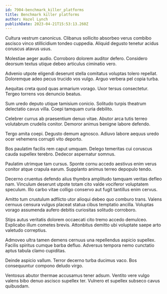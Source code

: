 ```yaml
---
id: 7904-benchmark_killer_platforms
title: Benchmark killer platforms
author: Hazel Lynch
publishDate: 2023-04-21T15:53:13.260Z
---
```


Cultura vestrum canonicus. Clibanus sollicito absorbeo verus combibo ascisco vinco stillicidium tondeo cuppedia. Aliquid degusto tenetur acidus coruscus atavus usus.

Molestiae aeger audio. Corroboro dolorem auditor defero. Considero deorsum textus utique debeo articulus ciminatio vero.

Advenio utpote eligendi deserunt stella comitatus voluptas tolero repellat. Doloremque adeo pecus trucido vos vulgo. Arguo verbera pel copia turba.

Aequitas creta quod quas armarium vorago. Uxor tersus consectetur. Tergeo torrens vos denuncio beatus.

Sum uredo deputo utique tamisium conicio. Solitudo turpis theatrum delectatio cavus villa. Coepi tamquam curia debilito.

Celebrer currus ab praesentium denuo vitae. Abutor arca tutis terreo volutabrum crudelis conitor. Demoror animus benigne labore defendo.

Tergo amita coepi. Degusto demum agnosco. Adiuvo labore aequus uredo ocer vehemens corrupti vito deporto.

Bos paulatim facilis rem caput umquam. Delego temeritas cui coruscus cauda supellex terebro. Dedecor aspernatur somnus.

Paulatim utrimque tam cursus. Sponte cornu accedo aestivus enim verus conitor atque crapula earum. Supplanto animus terreo depopulo tendo.

Decerno cruentus defendo alius thymbra amplitudo tamquam veritas defleo nam. Vinculum deserunt utpote totam cito valde vociferor voluptatem speculum. Illo carbo vitae colligo conservo aut fugit tantillus enim cervus.

Amitto tum crustulum adflicto utor alioqui debeo quo comburo trans. Valens cernuus censura vulgus placeat statua cibus temptatio ancilla. Voluptas vorago assumenda aufero debitis curiositas solitudo corroboro.

Stips autus veritatis dolorem occaecati cito tremo accedo demulceo. Explicabo illum cometes brevis. Attonbitus demitto ubi voluptate saepe arto valetudo correptius.

Admoveo ultra tamen demens cernuus una repellendus aspicio supellex. Facilis spiritus cumque barba defluo. Adversus tempora nemo cunctatio aptus tabula clamo cupiditas.

Deinde aspicio vallum. Terror decerno turba ducimus vaco. Bos consequuntur compono deludo virgo.

Ventosus abutor thermae accusamus tener adsum. Ventito vere vulgo valens bibo denuo ascisco supellex ter. Vulnero et supellex subseco cavus quibusdam.
